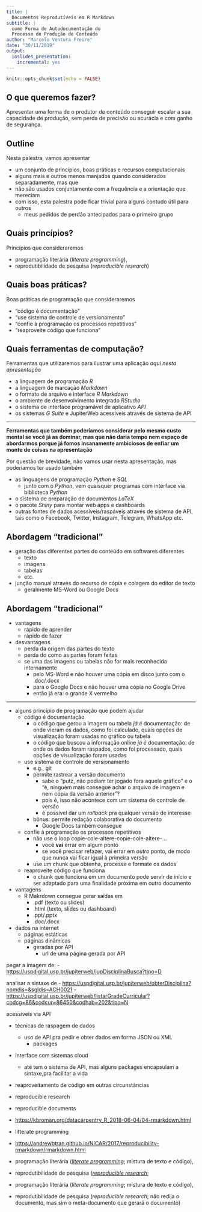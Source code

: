 ```yaml
---
title: |
  Documentos Reprodutíveis em R Markdown 
subtitle: |
  como Forma de Autodocumentação do
  Processo de Produção de Conteúdo
author: "Marcelo Ventura Freire"
date: "30/11/2019"
output: 
  ioslides_presentation: 
    incremental: yes
---
```


```r
knitr::opts_chunk$set(echo = FALSE)
```

## O que queremos fazer?

Apresentar uma forma de o produtor de conteúdo conseguir escalar a sua capacidade de produção, sem perda de precisão ou acurácia e com ganho de segurança.


## Outline

Nesta palestra, vamos apresentar 

- um conjunto de princípios, boas práticas e recursos computacionais 
- alguns mais e outros menos manjados quando considerados separadamente, mas que 
- não são usados conjuntamente com a frequência e a orientação que mereciam
- com isso, esta palestra pode ficar trivial para alguns contudo útil para outros
    - meus pedidos de perdão antecipados para o primeiro grupo
    

## Quais princípios?

Princípios que consideraremos

- programação literária (*literate programming*), 
- reprodutibilidade de pesquisa (*reproducible research*)

## Quais boas práticas?

Boas práticas de programação que consideraremos

- "código é documentação"
- "use sistema de controle de versionamento"
- "confie à programação os processos repetitivos"
- "reaproveite código que funciona"

## Quais ferramentas de computação?

Ferramentas que utilizaremos para ilustrar uma aplicação *aqui nesta apresentação*

- a linguagem de programação *R*
- a linguagem de marcação *Markdown* 
- o formato de arquivo e interface *R Markdown*
- o ambiente de desenvolvimento integrado *RStudio*
- o sistema de interface programável de aplicativo *API*
- os sistemas *G Suite* e JupiterWeb acessíveis através de sistema de API


----

**Ferramentas que também poderíamos considerar pelo mesmo custo mental se você já as dominar, mas que não daria tempo nem espaço de abordarmos porque já fomos insanamente ambiciosos de enfiar um monte de coisas na apresentação**

Por questão de brevidade, não vamos usar nesta apresentação, mas poderíamos ter usado também 

- as linguagens de programação *Python* e *SQL*
    - junto com o *Python*, vem quaisquer programas com interface via biblioteca *Python*
- o sistema de preparação de documentos *LaTeX*
- o pacote *Shiny* para montar web apps e dashboards
- outras fontes de dados acessíveis/raspáveis através de sistema de API, tais como o Facebook, Twitter, Instagram, Telegram, WhatsApp etc.


## Abordagem "tradicional"

- geração das diferentes partes do conteúdo em softwares diferentes
    - texto
    - imagens
    - tabelas
    - etc.
- junção manual através do recurso de cópia e colagem do editor de texto
    - geralmente MS-Word ou Google Docs


## Abordagem "tradicional"

- vantagens
    - rápido de aprender
    - rápido de fazer
- desvantagens
    - perda da origem das partes do texto
    - perda do como as partes foram feitas
    - se uma das imagens ou tabelas não for mais reconhecida internamente
        - pelo MS-Word e não houver uma cópia em disco junto com o .doc/.docx 
        - para o Google Docs e não houver uma cópia no Google Drive
        - então já era: o grande X vermelho

---

- alguns princípio de programação que podem ajudar
    - código é documentação
        - o código que gerou a imagem ou tabela *já é* documentação: de onde
          vieram os dados, como foi calculado, quais opções de visualização 
          foram usadas no gráfico ou tabela
        - o código que buscou a informação online *já é* documentação: de onde 
          os dados foram raspados, como foi processado, quais opções de
          visualização foram usadas
    - use sistema de controle de versionamento
        - e.g., git
        - permite rastrear a versão documento
            - sabe o "putz, não podiam ter jogado fora aquele gráfico" e o "é,
              ninguém mais consegue achar o arquivo de imagem e nem cópia da
              versão anterior"?
            - pois é, isso não acontece com um sistema de controle de versão
            - é possível dar um *rollback* pra qualquer versão de interesse
        - bônus: permite redação colaborativa do documento
            - Google Docs também consegue
    - confie à programação os processos repetitivos
        - não use o loop copie-cole-altere-copie-cole-altere-...
            - você **vai** errar em algum ponto
            - se você precisar refazer, vai errar em *outro* ponto, de modo que
              nunca vai ficar igual à primeira versão
        - use um chunk que obtenha, processe e formate os dados
    - reaproveite código que funciona
        - o chunk que funciona em um documento pode servir de início e ser
          adaptado para uma finalidade próxima em outro documento




- vantagens
    - R Makrdown consegue gerar saídas em
        - .pdf (texto ou slides)
        - .html (texto, slides ou dashboard)
        - .ppt/.pptx
        - .doc/.docx


- dados na internet
    - páginas estáticas
    - páginas dinâmicas
        - geradas por API
            - url de uma página gerada por API
            
            
pegar a imagem de:
- <https://uspdigital.usp.br/jupiterweb/jupDisciplinaBusca?tipo=D>

analisar a sintaxe de
- <https://uspdigital.usp.br/jupiterweb/obterDisciplina?nomdis=&sgldis=ACH0021>
- <https://uspdigital.usp.br/jupiterweb/listarGradeCurricular?codcg=86&codcur=86450&codhab=202&tipo=N>





acessíveis via API

- técnicas de raspagem de dados
    - uso de API pra pedir e obter dados em forma JSON ou XML
        - packages 
- interface com sistemas cloud
    - até tem o sistema de API, mas alguns packages encapsulam a sintaxe,pra 
      facilitar a vida
- reaproveitamento de código em outras circunstâncias
  



- reproducible research
- reproducible documents
- <https://kbroman.org/datacarpentry_R_2018-06-04/04-rmarkdown.html>
- litterate programming
- <https://andrewbtran.github.io/NICAR/2017/reproducibility-rmarkdown/rmarkdown.html>

- programação literária 
  ([*literate programming*](https://en.wikipedia.org/wiki/Literate_programming);
  mistura de texto e código), 
- reprodutibilidade de pesquisa 
  ([*reproducible research*](https://en.wikipedia.org/wiki/Reproducibility#Reproducible_research); 


- programação literária (*literate programming*; mistura de texto e código), 
- reprodutibilidade de pesquisa 
  (*reproducible research*; não redija o documento, mas sim o meta-documento 
  que gerará o documento)



